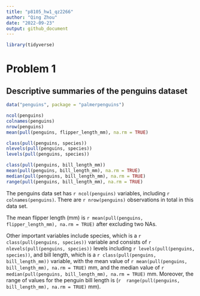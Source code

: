 ```yaml
---
title: "p8105_hw1_qz2266"
author: "Qing Zhou"
date: "2022-09-23"
output: github_document
---
```


```r
library(tidyverse)
```

# Problem 1

## Descriptive summaries of the penguins dataset

```r
data("penguins", package = "palmerpenguins")

ncol(penguins)
colnames(penguins)
nrow(penguins)
mean(pull(penguins, flipper_length_mm), na.rm = TRUE)

class(pull(penguins, species))
nlevels(pull(penguins, species))
levels(pull(penguins, species))

class(pull(penguins, bill_length_mm))
mean(pull(penguins, bill_length_mm), na.rm = TRUE)
median(pull(penguins, bill_length_mm), na.rm = TRUE)
range(pull(penguins, bill_length_mm), na.rm = TRUE)
```

The penguins data set has `r ncol(penguins)` variables, including `r colnames(penguins)`.  There are `r nrow(penguins)` observations in total in this data set. 

The mean flipper length (mm) is `r mean(pull(penguins, flipper_length_mm), na.rm = TRUE)` after excluding two NAs.

Other important variables include species, which is a `r class(pull(penguins, species))` variable and consists of `r nlevels(pull(penguins, species))` levels including `r levels(pull(penguins, species))`, and bill length, which is a `r class(pull(penguins, bill_length_mm))` variable, with the mean value of `r mean(pull(penguins, bill_length_mm), na.rm = TRUE)` mm, and the median value of `r median(pull(penguins, bill_length_mm), na.rm = TRUE)` mm. Moreover, the range of values for the penguin bill length is 
(`r  range(pull(penguins, bill_length_mm), na.rm = TRUE)` mm).